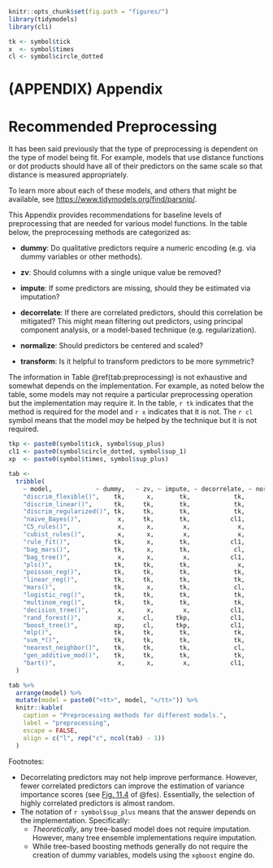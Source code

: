 ```r
knitr::opts_chunk$set(fig.path = "figures/")
library(tidymodels)
library(cli)

tk <- symbol$tick
x  <- symbol$times
cl <- symbol$circle_dotted
```

# (APPENDIX) Appendix {-} 

# Recommended Preprocessing {#pre-proc-table}

It has been said previously that the type of preprocessing is dependent on the type of model being fit. For example, models that use distance functions or dot products should have all of their predictors on the same scale so that distance is measured appropriately. 

To learn more about each of these models, and others that might be available, see <https://www.tidymodels.org/find/parsnip/>. 

This Appendix provides recommendations for baseline levels of preprocessing that are needed for various model functions. In the table below, the preprocessing methods are categorized as: 

 * **dummy**: Do qualitative predictors require a numeric encoding (e.g. via dummy variables or other methods). 
 
 * **zv**: Should columns with a single unique value be removed? 
 
 * **impute**: If some predictors are missing, should they be estimated via imputation? 
 
 * **decorrelate**: If there are correlated predictors, should this correlation be mitigated? This might mean filtering out predictors, using principal component analysis, or a model-based technique (e.g. regularization). 
  
 * **normalize**: Should predictors be centered and scaled? 
 
 * **transform**: Is it helpful to transform predictors to be more symmetric? 

The information in Table \@ref(tab:preprocessing) is not exhaustive and somewhat depends on the implementation. For example, as noted below the table, some models may not require a particular preprocessing operation but the implementation may require it. In the table, `r tk` indicates that the method is required for the model and `r x` indicates that it is not. The `r cl` symbol means that the model _may_ be helped by the technique but it is not required.

```r
tkp <- paste0(symbol$tick, symbol$sup_plus)
cl1 <- paste0(symbol$circle_dotted, symbol$sup_1)
xp  <- paste0(symbol$times, symbol$sup_plus)

tab <- 
  tribble(
    ~ model,            ~ dummy,   ~ zv, ~ impute, ~ decorrelate, ~ normalize, ~ transform, 
    "discrim_flexible()",    tk,      x,       tk,            tk,           x,          cl,
    "discrim_linear()",      tk,     tk,       tk,            tk,           x,          cl,
    "discrim_regularized()", tk,     tk,       tk,            tk,           x,          cl,
    "naive_Bayes()",          x,     tk,       tk,           cl1,           x,           x,
    "C5_rules()",             x,      x,        x,             x,           x,           x,
    "cubist_rules()",         x,      x,        x,             x,           x,           x,
    "rule_fit()",            tk,      x,       tk,           cl1,          tk,           x,
    "bag_mars()",            tk,      x,       tk,            cl,           x,          cl,
    "bag_tree()",             x,      x,        x,           cl1,           x,           x,
    "pls()",                 tk,     tk,       tk,             x,          tk,          tk,
    "poisson_reg()",         tk,     tk,       tk,            tk,           x,          cl,
    "linear_reg()",          tk,     tk,       tk,            tk,           x,          cl,
    "mars()",                tk,      x,       tk,            cl,           x,          cl,
    "logistic_reg()",        tk,     tk,       tk,            tk,           x,          cl,
    "multinom_reg()",        tk,     tk,       tk,            tk,          xp,          cl,
    "decision_tree()",        x,      x,        x,           cl1,           x,           x,
    "rand_forest()",          x,     cl,      tkp,           cl1,           x,           x,
    "boost_tree()",          xp,     cl,      tkp,           cl1,           x,           x,
    "mlp()",                 tk,     tk,       tk,            tk,          tk,          tk,
    "svm_*()",               tk,     tk,       tk,            tk,          tk,          tk,
    "nearest_neighbor()",    tk,     tk,       tk,            cl,          tk,          tk,
    "gen_additive_mod()",    tk,     tk,       tk,            tk,           x,          cl,
    "bart()",                 x,      x,        x,           cl1,           x,           x
  ) 

tab %>% 
  arrange(model) %>% 
  mutate(model = paste0("<tt>", model, "</tt>")) %>% 
  knitr::kable(
    caption = "Preprocessing methods for different models.",
    label = "preprocessing",
    escape = FALSE,
    align = c("l", rep("c", ncol(tab) - 1))
  ) 
```

Footnotes: 

* Decorrelating predictors may not help improve performance. However, fewer correlated predictors can improve the estimation of variance importance scores (see [Fig. 11.4](https://bookdown.org/max/FES/recursive-feature-elimination.html#fig:greedy-rf-imp) of @fes). Essentially, the selection of highly correlated predictors is almost random. 
* The notation of `r symbol$sup_plus` means that the answer depends on the implementation. Specifically: 
  * _Theoretically_, any tree-based model does not require imputation. However, many tree ensemble implementations require imputation. 
  * While tree-based boosting methods generally do not require the creation of dummy variables, models using the `xgboost` engine do. 
